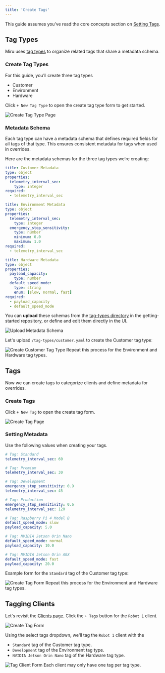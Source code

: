 ```yaml
---
title: 'Create Tags'
---
```


This guide assumes you've read the core concepts section on 
[Setting Tags](/pages/core-concepts/setting-tags).

## Tag Types
Miru uses [tag types](/pages/vocabulary#tag-types-%26-tags) to organize related tags that share a metadata schema.


### Create Tag Types
For this guide, you’ll create three tag types
- Customer
- Environment
- Hardware

Click `+ New Tag Type` to open the create tag type form to get started.

<Frame>
    <img
        src="/images/getting-started/create-tag-type-page.png" 
        alt="Create Tag Type Page" 
    />
</Frame>

### Metadata Schema
Each tag type can have a metadata schema that defines required fields for all tags 
of that type. This ensures consistent metadata for tags when used in overrides.

Here are the metadata schemas for the three tag types we’re creating:

<CodeGroup>

```yaml customer
title: Customer Metadata
type: object
properties:
  telemetry_interval_sec:
    type: integer
required:
  - telemetry_interval_sec
```

```yaml environment
title: Environment Metadata
type: object
properties:
  telemetry_interval_sec:
    type: integer
  emergency_stop_sensitivity:
    type: number
    minimum: 0.0
    maximum: 1.0
required:
  - telemetry_interval_sec
```

```yaml hardware
title: Hardware Metadata
type: object
properties:
  payload_capacity:
    type: number
  default_speed_mode:
    type: string
    enum: [slow, normal, fast]
required:
  - payload_capacity
  - default_speed_mode
```

</CodeGroup>

You can **upload** these schemas from the [tag-types directory](https://github.com/miruml/getting-started/tree/main/tag-types) 
in the getting-started repository, or define and edit them directly in the UI.

<Frame>
    <img
        src="/images/getting-started/upload-metadata-schema.png" 
        alt="Upload Metadata Schema" 
    />
</Frame>

Let's upload `/tag-types/customer.yaml` to create the Customer tag type:


<Frame>
    <img
        src="/images/getting-started/create-customer-tag-type.png" 
        alt="Create Customer Tag Type" 
    />
</Frame>

<Note>
    Repeat this process for the Environment and Hardware tag types.
</Note>

## Tags
Now we can create tags to categorize clients and define metadata for overrides.

### Create Tags
Click `+ New Tag` to open the create tag form.

<Frame>
    <img
        src="/images/getting-started/create-tag-page.png" 
        alt="Create Tag Page" 
    />
</Frame>

### Setting Metadata

Use the following values when creating your tags.

<CodeGroup>

```yaml customer
# Tag: Standard
telemetry_interval_sec: 60

# Tag: Premium
telemetry_interval_sec: 30
```

```yaml environment
# Tag: Development
emergency_stop_sensitivity: 0.9
telemetry_interval_sec: 45

# Tag: Production
emergency_stop_sensitivity: 0.6
telemetry_interval_sec: 120
```

```yaml hardware
# Tag: Raspberry Pi 4 Model B
default_speed_mode: slow
payload_capacity: 5.0

# Tag: NVIDIA Jetson Orin Nano
default_speed_mode: normal
payload_capacity: 10.0

# Tag: NVIDIA Jetson Orin AGX
default_speed_mode: fast
payload_capacity: 20.0
```

</CodeGroup>

Example form for the `Standard` tag of the Customer tag type:

<Frame>
    <img
        src="/images/getting-started/create-customer-tag-form.png" 
        alt="Create Tag Form" 
    />
</Frame>

<Note>
    Repeat this process for the Environment and Hardware tag types.
</Note>

## Tagging Clients
Let's revisit the [Clients page](https://configs.miruml.com/clients). Click the
`+ Tags` button for the `Robot 1` client.
<Frame>
    <img
        src="/images/getting-started/tag-client-button.png" 
        alt="Create Tag Form" 
    />
</Frame>

Using the select tags dropdown, we'll tag the `Robot 1` client with the 
- `Standard` tag of the Customer tag type.
- `Development` tag of the Environment tag type.
- `NVIDIA Jetson Orin Nano` tag of the Hardware tag type.

<Frame>
    <img
        src="/images/getting-started/tag-client-form.png" 
        alt="Tag Client Form" 
    />
</Frame>

<Note>
    Each client may only have one tag per tag type.
</Note>